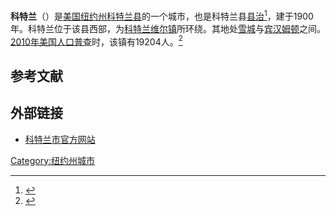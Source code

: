 {{Infobox settlement
|official_name            = 科特兰
|settlement_type          = 城市
|nickname                 =
|motto                    =

<!-- Images -->
|image_skyline            = PostcardCortlandNYMainSt1906.jpg
|imagesize                =
|image_caption            = 1906年的科特兰市中心
|image_flag               =
|image_seal               =

<!-- Maps -->
|pushpin_map              = 
|pushpin_label            = 
|pushpin_label_position   = 
|pushpin_map_caption      = 
|pushpin_mapsize          =
|image_map                = Cortland County NY Cortland city highlighted.svg
|mapsize                  =
|map_caption              =
|image_map1               =
|mapsize1                 =
|map_caption1             =

<!-- Location -->
|subdivision_type         = [[国家|国家]]
|subdivision_name         = [[美国|美国]]
|subdivision_type1        = [[美国行政区划|州]]
|subdivision_name1        = [[纽约州|纽约州]]
|subdivision_type2        = [[纽约州行政区划|县]]
|subdivision_name2        = [[科特兰县_(纽约州)|科特兰县]]
|government_footnotes     =
|government_type          =
|established_title        =
|established_date         =

<!-- Area -->
|unit_pref                = Imperial
|area_footnotes           =
|area_magnitude           =
|area_total_km2           = 10.14
|area_land_km2            = 10.09
|area_water_km2           = 0.05
|area_total_sq_mi         = 
|area_land_sq_mi          = 
|area_water_sq_mi         = 

<!-- Population -->
|population_as_of         = [[2010年美国人口普查|2010]]
|population_footnotes     =
|population_total         = 19204
|population_density_km2   = 1904.1
|population_density_sq_mi =

<!-- General information -->
|timezone                 = [[美国东部时间|EST]]
|utc_offset               = -5
|timezone_DST             = EDT
|utc_offset_DST           = -4
|elevation_footnotes      =
|elevation_m              = 344
|elevation_ft             = 1129
|coordinates_display      = inline,title
|coordinates_type         = region:US_type:city
|latd = 42 |latm = 36 |lats = 2 |latNS = N
|longd = 76 |longm = 10 |longs = 53 |longEW = W

<!-- Area/postal codes & others -->
|postal_code_type         = [[美国邮政编码|邮政编码]]
|postal_code              = 13045
|area_code                = [[美国电话区号607|607]]
|website                  = {{URL|cortland.org}}
|footnotes                =
}}
'''科特兰'''（{{lang-en|Cortland}}）是[[美国|美国]][[纽约州|纽约州]][[科特兰县_(纽约州)|科特兰县]]的一个城市，也是科特兰县[[县治|县治]]<ref name="GR6">{{cite web|url=http://www.naco.org/Counties/Pages/FindACounty.aspx|accessdate=2011-06-07|title=Find a County|publisher=National Association of Counties|archive-date=2015-05-10|archive-url=https://www.webcitation.org/6YQozzgAf?url=http://www.naco.org/Counties/Pages/FindACounty.aspx|dead-url=no}}</ref>，建于1900年。科特兰位于该县西部，为[[科特兰维尔|科特兰维尔镇]]所环绕。其地处[[雪城|雪城]]与[[宾汉姆顿|宾汉姆顿]]之间。[[2010年美国人口普查|2010年美国人口普查]]时，该镇有19204人。<ref name>{{cite web|url=http://factfinder2.census.gov|publisher=[[United_States_Census_Bureau|United States Census Bureau]]|title=American FactFinder|access-date=2022-03-01|archive-date=2013-09-11|archive-url=https://web.archive.org/web/20130911234518/http://factfinder2.census.gov/|dead-url=no}}</ref>

== 参考文献 ==
{{reflist}}

== 外部链接 ==
* [http://www.cortland.org/ 科特兰市官方网站] {{Wayback|url=http://www.cortland.org/ |date=20210416062733 }}

{{NY-stub}}
[[Category:纽约州城市|Category:纽约州城市]]